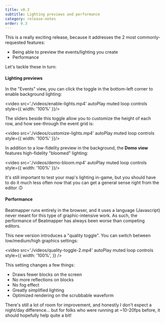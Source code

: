 ```yaml
---
title: v0.3
subtitle: Lighting previews and performance
category: release-notes
order: 0.3
---
```


This is a really exciting release, because it addresses the 2 most commonly-requested features:

- Being able to preview the events/lighting you create
- Performance

Let's tackle these in turn:

#### Lighting previews

In the "Events" view, you can click the toggle in the bottom-left corner to enable background lighting:

<video src='./videos/enable-lights.mp4' autoPlay muted loop controls style={{ width: '100%' }}/>

The sliders beside this toggle allow you to customize the height of each row, and how see-through the event grid is:

<video src='./videos/customize-lights.mp4' autoPlay muted loop controls style={{ width: '100%' }}/>

In addition to a low-fidelity preview in the background, the **Demo view** features high-fidelity "bloomed" lighting:

<video src='./videos/demo-bloom.mp4' autoPlay muted loop controls style={{ width: '100%' }}/>

It's still important to test your map's lighting in-game, but you should have to do it much less often now that you can get a general sense right from the editor :D

#### Performance

Beatmapper runs entirely in the browser, and it uses a language (Javascript) never meant for this type of graphic-intensive work. As such, the performance of Beatmapper has always been worse than competing editors.

This new version introduces a "quality toggle". You can switch between low/medium/high graphics settings:

<video
  src='./videos/quality-toggle-2.mp4'
  autoPlay
  muted
  loop
  controls
  style={{
    width: '100%',
  }}
/>

This setting changes a few things:

- Draws fewer blocks on the screen
- No more reflections on blocks
- No fog effect
- Greatly simplified lighting
- Optimized rendering on the scrubbable waveform

There's still a lot of room for improvement, and honestly I don't expect a night/day difference... but for folks who were running at ~10-20fps before, it should hopefully help quite a bit!
